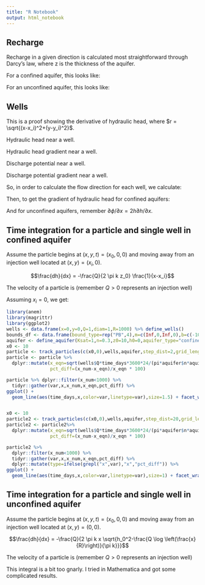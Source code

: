 ```yaml
---
title: "R Notebook"
output: html_notebook
---
```


## Recharge

Recharge in a given direction is calculated most straightforward through Darcy's law, where z is the thickness of the aquifer.

<!-- \begin{align} -->
<!-- h - h_0 &= \frac{Q_l}{K_{sat} z_0}(l_0 - l) -->
<!-- \end{align} -->

For a confined aquifer, this looks like:

\begin{align}
z_0 q_x = Q_x &=  - K_{sat} z_0 \frac{\partial h}{\partial x} \\
\frac{\partial h}{\partial x} &= -\frac{Q_x}{ K_{sat} z_0} \\
2 z_0 \frac{\partial h}{\partial x} &= -\frac{2 Q_x}{ K_{sat}}
\end{align}

For an unconfined aquifer, this looks like:


\begin{align}
h q_x = Q_x &=  - K_{sat} h \frac{\partial h}{\partial x} = - \frac{K_{sat}}{2} \frac{\partial h^2}{\partial x} \\
\frac{\partial \phi}{\partial x}  = \frac{\partial h^2}{\partial x} &= -\frac{2 Q_x}{K_{sat}}
\end{align}

## Wells

This is a proof showing the derivative of hydraulic head, where $r = \sqrt{(x-x_i)^2+(y-y_i)^2}$.

Hydraulic head near a well.

\begin{align}
h - h_0 &= -\frac{Q}{2 \pi T} \log \left( \frac{r}{R} \right)
\end{align}

Hydraulic head gradient near a well.

\begin{align}
\frac{\partial h}{\partial x} &= \frac{\partial}{\partial x} \left[ -\frac{Q}{2 \pi T}  \log \left( \frac{r}{R} \right)  \right]  \\
&=  -\frac{Q}{2 \pi T} \frac{\partial}{\partial x} \left[ \log r - \log R \right] \\
&= -\frac{Q}{2 \pi T} \frac{\partial}{\partial x} \left[  \log \left( \sqrt{(x-x_i)^2+(y-y_i)^2} \right)  \right] \\
&= -\frac{Q}{2 \pi T} \frac{1}{ \sqrt{(x-x_i)^2+(y-y_i)^2}}  \frac{\partial}{\partial x} \left[ \sqrt{(x-x_i)^2+(y-y_i)^2}  \right] \\
&= -\frac{Q}{2 \pi T} \frac{1}{ \sqrt{(x-x_i)^2+(y-y_i)^2}}  \frac{x-x_i}{\sqrt{(x-x_i)^2+(y-y_i)^2}} \\
&= -\frac{Q}{2 \pi T} \frac{x-x_i}{r^2}
\end{align}

Discharge potential near a well.


\begin{align}
\phi - \phi_0 &= -\frac{Q}{\pi K_{sat}} \log \left( \frac{r}{R} \right)
\end{align}

Discharge potential gradient near a well.

\begin{align}
\frac{\partial \phi}{\partial x} &= \frac{\partial}{\partial x} \left[ -\frac{Q}{\pi K_{sat}}  \log \left( \frac{r}{R} \right)  \right]  \\
&=  -\frac{Q}{\pi K_{sat}} \frac{\partial}{\partial x} \left[ \log r - \log R \right] \\
&= -\frac{Q}{\pi K_{sat}} \frac{\partial}{\partial x} \left[  \log \left( \sqrt{(x-x_i)^2+(y-y_i)^2} \right)  \right] \\
&= -\frac{Q}{\pi K_{sat}} \frac{x-x_i}{(x-x_i)^2+(y-y_i)^2} \\
\frac{\partial \phi}{\partial x} &= -\frac{Q}{\pi K_{sat}} \frac{x-x_i}{r^2}, 
\frac{\partial \phi}{\partial y} = -\frac{Q}{\pi K_{sat}} \frac{y-y_i}{r^2}
\end{align}

So, in order to calculate the flow direction for each well, we calculate:

\begin{align}
2 z_0 \frac{\partial h}{\partial x} &= \frac{\partial \phi}{\partial x} = -\frac{Q}{\pi K_{sat}} \frac{x-x_i}{r^2} = f_x' \\
2 z_0 \frac{\partial h}{\partial y} &= \frac{\partial \phi}{\partial y} = -\frac{Q}{\pi K_{sat}} \frac{y-y_i}{r^2} = f_y' \\
\end{align}

Then, to get the gradient of hydraulic head for confined aquifers:

\begin{align}
\frac{\partial h}{\partial x} &= \frac{f_x'}{2 z_0} \\
\frac{\partial h}{\partial y} &= \frac{f_y'}{2 z_0}
\end{align}


And for unconfined aquifers, remember $\partial \phi/\partial x = 2 h \partial h / \partial x$.

\begin{align}
\frac{\partial h}{\partial x} &= \frac{f_x'}{2 h} \\
\frac{\partial h}{\partial y} &= \frac{f_y'}{2 h}
\end{align}

## Time integration for a particle and single well in confined aquifer

Assume the particle begins at $(x,y,t)=(x_0,0,0)$ and moving away from an injection well located at $(x,y)=(x_i,0)$.

$$\frac{dh}{dx} = -\frac{Q}{2 \pi k z_0} \frac{1}{x-x_i}$$

The velocity of a particle is (remember $Q>0$ represents an injection well)

\begin{align}
v &= \frac{q}{n} \\
&= -\frac{1}{n} k \frac{dh}{dx} \\
&= \frac{1}{n} k \frac{Q}{2 \pi k z_0} \frac{1}{x-x_i}
\end{align}

\begin{align}
x(t+\Delta t) &= x(t) + v(x,t)\Delta t \\
\lim_{\Delta t \to 0}\frac{x(t+\Delta t) - x(t)}{\Delta(t)} &= \lim_{\Delta t \to 0} v(x,t) \\
\frac{dx}{dt} &= v(x,t) = \frac{Q}{2 \pi n z_0} \frac{1}{x-x_i} \\
\int_{x_0}^x (x-x_i) dx &= \int_0^t \frac{Q}{2 \pi n z_0} dt \\
\frac{x^2}{2}-x_ix \,\big\rvert_{x_0}^x &= \frac{Q}{2 \pi n z_0} t \,\big\rvert_{0}^t \\
\frac{1}{2}(x^2-x_0^2)-x_i(x-x_0) &= \frac{Q}{2 \pi n z_0} t
\end{align}

Assuming $x_i=0$, we get:

\begin{align}
x^2 &= \frac{Q}{\pi n z_0} t + x_0^2 \\
x &= \sqrt{\frac{Qt}{\pi n z_0} + x_0^2}
\end{align}

```r
library(anem)
library(magrittr)
library(ggplot2)
wells <- data.frame(x=0,y=0,Q=1,diam=1,R=1000) %>% define_wells()
bounds_df <- data.frame(bound_type=rep("PB",4),m=c(Inf,0,Inf,0),b=c(-100,500,1000,-500))
aquifer <- define_aquifer(Ksat=1,n=0.3,z0=10,h0=0,aquifer_type="confined",bounds=bounds_df)
x0 <- 10
particle <- track_particles(c(x0,0),wells,aquifer,step_dist=2,grid_length = 500) %>% dplyr::rename(x_num=x)
particle <- particle %>% 
  dplyr::mutate(x_eqn=sqrt(wells$Q*time_days*3600*24/(pi*aquifer$n*aquifer$z0)+x0^2),
                pct_diff=(x_num-x_eqn)/x_eqn * 100)

particle %>% dplyr::filter(x_num<1000) %>% 
  tidyr::gather(var,x,x_num,x_eqn,pct_diff) %>% 
ggplot() + 
  geom_line(aes(time_days,x,color=var,linetype=var),size=1.5) + facet_wrap(~type,ncol=1,scales="free_y")


x0 <- 10
particle2 <- track_particles(c(x0,0),wells,aquifer,step_dist=20,grid_length = 100) %>% dplyr::rename(x_num=x)
particle2 <- particle2%>% 
  dplyr::mutate(x_eqn=sqrt(wells$Q*time_days*3600*24/(pi*aquifer$n*aquifer$z0)+x0^2),
                pct_diff=(x_num-x_eqn)/x_eqn * 100)

particle2 %>% 
  dplyr::filter(x_num<1000) %>% 
  tidyr::gather(var,x,x_num,x_eqn,pct_diff) %>% 
  dplyr::mutate(type=ifelse(grepl("x",var),"x","pct_diff")) %>%
ggplot() + 
  geom_line(aes(time_days,x,color=var,linetype=var),size=1) + facet_wrap(~type,ncol=1,scales="free_y")
```

## Time integration for a particle and single well in unconfined aquifer

Assume the particle begins at $(x,y,t)=(x_0,0,0)$ and moving away from an injection well located at $(x,y)=(0,0)$.

\begin{align}
h^2 - h_0^2 &= -\frac{Q}{\pi k} \log \left( \frac{x}{R} \right) \\
h &= \sqrt{-\frac{Q}{\pi k} \log \left( \frac{x}{R} \right) + h_0^2}
\end{align}

$$\frac{dh}{dx} = -\frac{Q}{2 \pi  k x \sqrt{h_0^2-\frac{Q \log \left(\frac{x}{R}\right)}{\pi  k}}}$$
<!-- $$\frac{dh}{dx} = -Q (2 \pi  k x)^{-1} \Bigg[h_0^2-\frac{Q \log \left(\frac{x}{R}\right)}{\pi  k}\Bigg]^{-\frac{1}{2}}$$ -->

The velocity of a particle is (remember $Q>0$ represents an injection well)

\begin{align}
v &= \frac{q}{n} \\
&= -\frac{1}{n} k \frac{dh}{dx} \\
&= \frac{Q}{2 \pi n x \sqrt{h_0^2-\frac{Q \log \left(\frac{x}{R}\right)}{\pi  k}}}
\end{align}

\begin{align}
x(t+\Delta t) &= x(t) + v(x,t)\Delta t \\
\lim_{\Delta t \to 0}\frac{x(t+\Delta t) - x(t)}{\Delta(t)} &= \lim_{\Delta t \to 0} v(x,t) \\
\frac{dx}{dt} &= v(x,t) = \frac{Q}{2 \pi n x \sqrt{h_0^2-\frac{Q \log \left(\frac{x}{R}\right)}{\pi  k}}} \\
\int_{x_0}^x x \sqrt{h_0^2-\frac{Q \log \left(\frac{x}{R}\right)}{\pi  k}} dx &= \int_0^t \frac{Q}{2 \pi n} dt
\end{align}

This integral is a bit too gnarly. I tried in Mathematica and got some complicated results.

<!-- Mathematica code: FullSimplify[Integrate[x Sqrt[h0^2-(Q Log[x/R])/(k pi)],x],x>0 && x el Reals && x < R] -->
